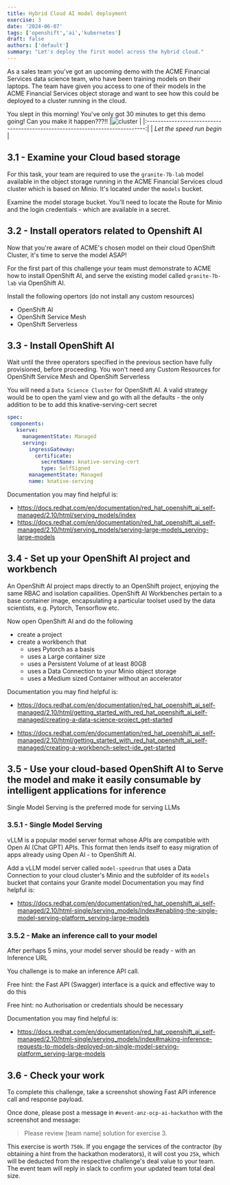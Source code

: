 ```yaml
---
title: Hybrid Cloud AI model deployment
exercise: 3
date: '2024-06-07'
tags: ['openshift','ai','kubernetes']
draft: false
authors: ['default']
summary: "Let's deploy the first model across the hybrid cloud."
---
```


As a sales team you've got an upcoming demo with the ACME Financial Services data science team, who have been training models on their laptops.
The team have given you access to one of their models in the ACME Financial Services object storage and want to see how this could be deployed to a cluster running in the cloud.

You slept in this morning! You've only got 30 minutes to get this demo going! Can you make it happen???!!
<Zoom>
|![cluster](/hackathon/static/images/hackathon/5f4drd.gif)                    |
|:-----------------------------------------------------------------------------:|
| *Let the speed run begin*                                            |
</Zoom>


## 3.1 - Examine your Cloud based storage

For this task, your team are required to use the `granite-7b-lab` model available in the object storage running in the ACME Financial Services cloud cluster which is based on Minio.
It's located under the `models` bucket.

Examine the model storage bucket. You'll need to locate the Route for Minio and the login credentials - which are available in a secret.

## 3.2 - Install  operators related to Openshift AI 

Now that you're aware of ACME's chosen model on their cloud OpenShift Cluster, it's time to serve the model ASAP!

For the first part of this challenge your team must demonstrate to ACME how to install OpenShift AI, and serve the existing model called `granite-7b-lab` via OpenShift AI.

Install the following opertors (do not install any custom resources)
- OpenShift AI
- OpenShift Service Mesh
- OpenShift Serverless


## 3.3 - Install OpenShift AI

Wait until the three operators specified in the previous section have fully provisioned, before proceeding.
You won't need any Custom Resources for OpenShift Service Mesh and OpenShift Serverless

You will need a `Data Science Cluster` for OpenShift AI. A valid strategy would be to open the yaml view and go with all the defaults - the only addition to be to add this knative-serving-cert secret

```yaml
spec:
 components:
   kserve:
     managementState: Managed
     serving:
       ingressGateway:
         certificate:
           secretName: knative-serving-cert
           type: SelfSigned
       managementState: Managed
       name: knative-serving
```

Documentation you may find helpful is:
- https://docs.redhat.com/en/documentation/red_hat_openshift_ai_self-managed/2.10/html/serving_models/index
- https://docs.redhat.com/en/documentation/red_hat_openshift_ai_self-managed/2.10/html/serving_models/serving-large-models_serving-large-models


## 3.4 - Set up your OpenShift AI project and workbench

An OpenShift AI project maps directly to an OpenShift project, enjoying the same RBAC and isolation capailities.
OpenShift AI Workbenches pertain to a base container image, encapsulating a particular toolset used by the data scientists, e.g. Pytorch, Tensorflow etc.

Now open OpenShift AI and do the following
- create a project
- create a workbench that 
  - uses Pytorch as a basis
  - uses a Large container size
  - uses a Persistent Volume of at least 80GB 
  - uses a Data Connection to your Minio object storage
  - uses a Medium sized Container without an accelerator

Documentation you may find helpful is:

- https://docs.redhat.com/en/documentation/red_hat_openshift_ai_self-managed/2.10/html/getting_started_with_red_hat_openshift_ai_self-managed/creating-a-data-science-project_get-started

- https://docs.redhat.com/en/documentation/red_hat_openshift_ai_self-managed/2.10/html/getting_started_with_red_hat_openshift_ai_self-managed/creating-a-workbench-select-ide_get-started

## 3.5 - Use your cloud-based OpenShift AI to Serve the model and make it easily consumable by intelligent applications for inference

Single Model Serving is the preferred mode for serving LLMs

### 3.5.1 - Single Model Serving

vLLM is a popular model server format whose APIs are compatible with Open AI (Chat GPT) APIs. This format then lends itself to easy migration of apps already using Open AI - to OpenShift AI.

Add a vLLM model server called `model-speedrun` that uses a Data Connection to your cloud cluster's Minio and the subfolder of its `models` bucket that contains your Granite model
Documentation you may find helpful is:
- https://docs.redhat.com/en/documentation/red_hat_openshift_ai_self-managed/2.10/html-single/serving_models/index#enabling-the-single-model-serving-platform_serving-large-models


### 3.5.2 - Make an inference call to your model

After perhaps 5 mins, your model server should be ready - with an Inference URL

You challenge is to make an inference API call. 

Free hint: the Fast API (Swagger) interface is a quick and effective way to do this

Free hint: no Authorisation or credentials should be necessary

Documentation you may find helpful is:
- https://docs.redhat.com/en/documentation/red_hat_openshift_ai_self-managed/2.10/html-single/serving_models/index#making-inference-requests-to-models-deployed-on-single-model-serving-platform_serving-large-models

## 3.6 - Check your work

To complete this challenge, take a screenshot showing Fast API inference call and response payload.

Once done, please post a message in `#event-anz-ocp-ai-hackathon` with the screenshot and message:

> Please review [team name] solution for exercise 3.

This exercise is worth `750k`. If you engage the services of the contractor (by obtaining a hint from the hackathon moderators), it will cost you `25k`, which will be deducted from the respective challenge's deal value to your team.
The event team will reply in slack to confirm your updated team total deal size.
